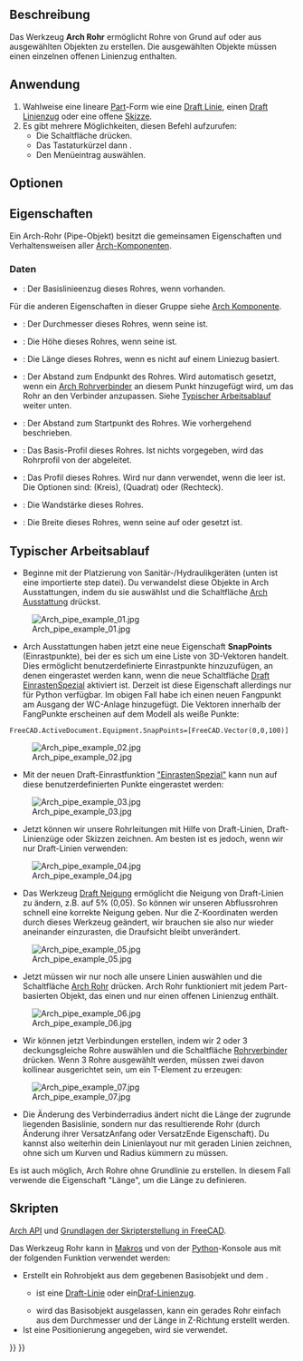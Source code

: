 <languages/>

{{Docnav/de
|[[Arch_Window/de|Fenster]]
|[[Arch_PipeConnector/de|Rohrverbinder]]
|[[BIM_Workbench/de|BIM]]
|IconL=Arch_Window.svg
|IconR=Arch_PipeConnector.svg
|IconC=Workbench_BIM.svg
}}

{{GuiCommand/de
|Name=Arch Pipe
|Name/de=Arch Rohr
|MenuLocation=3D/BIM → Rohr
|Workbenches=[[BIM_Workbench/de|BIM]]
|Shortcut={{KEY|P}} {{KEY|I}}
|Version=0.17
|SeeAlso=
}}

<span id="Description"></span>
==Beschreibung== 

Das Werkzeug '''Arch Rohr''' ermöglicht Rohre von Grund auf oder aus ausgewählten Objekten zu erstellen. Die ausgewählten Objekte müssen einen einzelnen offenen Linienzug enthalten.

<span id="Usage"></span>
==Anwendung==

# Wahlweise eine lineare [[Part_Workbench/de|Part]]-Form wie eine [[Draft_Line/de|Draft Linie]], einen [[Draft_Wire/de|Draft Linienzug]] oder eine offene [[Sketcher_NewSketch/de|Skizze]].
# Es gibt mehrere Möglichkeiten, diesen Befehl aufzurufen:
#* Die Schaltfläche {{Button|[[Image:Arch_Pipe.svg|16px]] [[Arch_Pipe/de|Rohr]]}} drücken.
#* Das Tastaturkürzel {{KEY|P}} dann {{KEY|I}}.
#* Den Menüeintrag {{MenuCommand|3D/BIM → Rohr}} auswählen.

<span id="Options"></span>
== Optionen ==


<span id="Properties"></span>
==Eigenschaften==

Ein Arch-Rohr (Pipe-Objekt) besitzt die gemeinsamen Eigenschaften und Verhaltensweisen aller [[Arch_Component/de|Arch-Komponenten]].

<span id="Data"></span>
===Daten===

{{TitleProperty|Component}}

* {{PropertyData|Base|Link}}: Der Basislinieenzug dieses Rohres, wenn vorhanden.

Für die anderen Eigenschaften in dieser Gruppe siehe [[Arch_Component/de#Eigenschaften|Arch Komponente]].

{{TitleProperty|Pipe}}

* {{PropertyData/de|Diameter|Length}}: Der Durchmesser dieses Rohres, wenn seine {{PropertyData/de|Profile Type}} {{Value|Circle}} ist.
* {{PropertyData/de|Height|Length}}: Die Höhe dieses Rohres, wenn seine {{PropertyData/de|Profile Type}} {{Value|Rectangle}} ist.
* {{PropertyData/de|Length|Length}}: Die Länge dieses Rohres, wenn es nicht auf einem Liniezug basiert.
* {{PropertyData/de|Offset End|Length}}: Der Abstand zum Endpunkt des Rohres. Wird automatisch gesetzt, wenn ein [[Arch_PipeConnector/de|Arch Rohrverbinder]] an diesem Punkt hinzugefügt wird, um das Rohr an den Verbinder anzupassen. Siehe [[#Typischer_Arbeitsablauf|Typischer Arbeitsablauf]] weiter unten.
* {{PropertyData/de|Offset Start|Length}}: Der Abstand zum Startpunkt des Rohres. Wie vorhergehend beschrieben.
* {{PropertyData/de|Profile|Link}}: Das Basis-Profil dieses Rohres. Ist nichts vorgegeben, wird das Rohrprofil von der {{PropertyData/de|Profile Type}} abgeleitet. 
* {{PropertyData/de|Profile Type|Enumeration}}: Das Profil dieses Rohres. Wird nur dann verwendet, wenn die {{PropertyData/de|Profile}} leer ist. Die Optionen sind: {{Value|Circle}} (Kreis), {{Value|Square}} (Quadrat) oder {{Value|Rectangle}} (Rechteck).
* {{PropertyData/de|Wall Thickness|Length}}: Die Wandstärke dieses Rohres.
* {{PropertyData/de|Width|Length}}: Die Breite dieses Rohres, wenn seine {{PropertyData/de|Profile Type}} auf {{Value|Square}} oder {{Value|Rectangle}} gesetzt ist.

<span id="Typical_workflow"></span>
== Typischer Arbeitsablauf ==

* Beginne mit der Platzierung von Sanitär-/Hydraulikgeräten (unten ist eine importierte step datei). Du verwandelst diese Objekte in Arch Ausstattungen, indem du sie auswählst und die Schaltfläche [[Arch_Equipment/de|Arch Ausstattung]] drückst.

[[Image:Arch_pipe_example_01.jpg]]

* Arch Ausstattungen haben jetzt eine neue Eigenschaft '''SnapPoints''' (Einrastpunkte), bei der es sich um eine Liste von 3D-Vektoren handelt. Dies ermöglicht benutzerdefinierte Einrastpunkte hinzuzufügen, an denen eingerastet werden kann, wenn die neue Schaltfläche [[Draft_Snap_Special/de|Draft EinrastenSpezial]] aktiviert ist. Derzeit ist diese Eigenschaft allerdings nur für Python verfügbar. Im obigen Fall habe ich einen neuen Fangpunkt am Ausgang der WC-Anlage hinzugefügt. Die Vektoren innerhalb der FangPunkte erscheinen auf dem Modell als weiße Punkte:

 FreeCAD.ActiveDocument.Equipment.SnapPoints=[FreeCAD.Vector(0,0,100)]

[[Image:Arch_pipe_example_02.jpg]]

* Mit der neuen Draft-Einrastfunktion [[Draft_Snap_Special/de|"EinrastenSpezial"]] kann nun auf diese benutzerdefinierten Punkte eingerastet werden:

[[Image:Arch_pipe_example_03.jpg]]

* Jetzt können wir unsere Rohrleitungen mit Hilfe von Draft-Linien, Draft-Linienzüge oder Skizzen zeichnen. Am besten ist es jedoch, wenn wir nur Draft-Linien verwenden:

[[Image:Arch_pipe_example_04.jpg]]

* Das Werkzeug [[Draft_Slope/de|Draft Neigung]] ermöglicht die Neigung von Draft-Linien zu ändern, z.B. auf 5% (0,05). So können wir unseren Abflussrohren schnell eine korrekte Neigung geben. Nur die Z-Koordinaten werden durch dieses Werkzeug geändert, wir brauchen sie also nur wieder aneinander einzurasten, die Draufsicht bleibt unverändert.

[[Image:Arch_pipe_example_05.jpg]]

* Jetzt müssen wir nur noch alle unsere Linien auswählen und die Schaltfläche [[Arch_Pipe/de|Arch Rohr]] drücken. Arch Rohr funktioniert mit jedem Part-basierten Objekt, das einen und nur einen offenen Linienzug enthält.

[[Image:Arch_pipe_example_06.jpg]]

* Wir können jetzt Verbindungen erstellen, indem wir 2 oder 3 deckungsgleiche Rohre auswählen und die Schaltfläche [[Arch_PipeConnector/de|Rohrverbinder]] drücken. Wenn 3 Rohre ausgewählt werden, müssen zwei davon kollinear ausgerichtet sein, um ein T-Element zu erzeugen:

[[Image:Arch_pipe_example_07.jpg]]

* Die Änderung des Verbinderradius ändert nicht die Länge der zugrunde liegenden Basislinie, sondern nur das resultierende Rohr (durch Änderung ihrer VersatzAnfang oder VersatzEnde  Eigenschaft). Du kannst also weiterhin dein Linienlayout nur mit geraden Linien zeichnen, ohne sich um Kurven und Radius kümmern zu müssen.

Es ist auch möglich, Arch Rohre ohne Grundlinie zu erstellen. In diesem Fall verwende die Eigenschaft "Länge", um die Länge zu definieren.

<span id="Scripting"></span>
==Skripten==

{{Emphasis|Siehe auch:}} [[Arch_API/de|Arch API]] und [[FreeCAD_Scripting_Basics/de|Grundlagen der Skripterstellung in FreeCAD]].

Das Werkzeug Rohr kann in [[Macros/de|Makros]] und von der [[Python/de|Python]]-Konsole aus mit der folgenden Funktion verwendet werden:

{{Code|code=
pipe = makePipe(baseobj=None, diameter=0, length=0, placement=None, name="Pipe")
}}

* Erstellt ein Rohrobjekt {{incode|pipe}} aus dem gegebenen Basisobjekt {{incode|baseobj}} und dem {{incode|diameter}}.
** {{incode|baseobj}} ist eine [[Draft_Line/de|Draft-Linie]] oder ein[[Draft_Wire/de|Draf-Linienzug]].
** wird das Basisobjekt {{incode|baseobj}} ausgelassen, kann ein gerades Rohr einfach aus dem Durchmesser {{incode|diameter}} und der Länge {{incode|length}} in Z-Richtung erstellt werden.
* Ist eine Positionierung {{incode|placement}} angegeben, wird sie verwendet.

{{Code|code=
import Draft, Arch

p1 = FreeCAD.Vector(1000, 0, 0)
p2 = FreeCAD.Vector(2500, 200, 0)
p3 = FreeCAD.Vector(3100, 1000, 0)
p4 = FreeCAD.Vector(3500, 500, 0)
line = Draft.make_wire([p1, p2, p3, p4])

pipe = Arch.makePipe(line, 200)
FreeCAD.ActiveDocument.recompute()

pipe2 = Arch.makePipe(diameter=120, length=3000)
FreeCAD.ActiveDocument.recompute()
}}


{{Docnav/de
|[[Arch_Window/de|Fenster]]
|[[Arch_PipeConnector/de|Rohrverbinder]]
|[[BIM_Workbench/de|BIM]]
|IconL=Arch_Window.svg
|IconR=Arch_PipeConnector.svg
|IconC=Workbench_BIM.svg
}}

{{BIM_Tools_navi{{#translation:}}}}
{{Userdocnavi{{#translation:}}}}